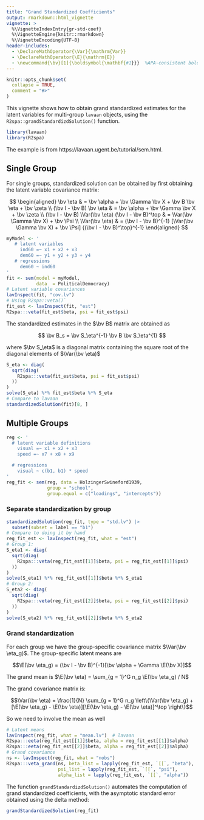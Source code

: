 ```yaml
---
title: "Grand Standardized Coefficients"
output: rmarkdown::html_vignette
vignette: >
  %\VignetteIndexEntry{gr-std-coef}
  %\VignetteEngine{knitr::rmarkdown}
  %\VignetteEncoding{UTF-8}
header-includes:
  - \DeclareMathOperator{\Var}{\mathrm{Var}}
  - \DeclareMathOperator{\E}{\mathrm{E}}
  - \newcommand{\bv}[1]{\boldsymbol{\mathbf{#1}}}  %APA-consistent bold
---
```


```r
knitr::opts_chunk$set(
  collapse = TRUE,
  comment = "#>"
)
```

This vignette shows how to obtain grand standardized estimates for the latent variables for multi-group `lavaan` objects, using the `R2spa::grandStandardizdSolution()` function.

```r
library(lavaan)
library(R2spa)
```

The example is from https://lavaan.ugent.be/tutorial/sem.html.

## Single Group

For single groups, standardized solution can be obtained by first obtaining the latent variable covariance matrix:

$$
  \begin{aligned}
    \bv \eta & = \bv \alpha + \bv \Gamma \bv X + \bv B \bv \eta + \bv \zeta \\
    (\bv I - \bv B) \bv \eta & = \bv \alpha + \bv \Gamma \bv X + \bv \zeta \\
    (\bv I - \bv B) \Var(\bv \eta) (\bv I - \bv B)^\top & = \Var(\bv \Gamma \bv X) + \bv \Psi \\
    \Var(\bv \eta) & = (\bv I - \bv B)^{-1} [\Var(\bv \Gamma \bv X) + \bv \Psi] {(\bv I - \bv B)^\top}^{-1}
  \end{aligned}
$$

```r
myModel <- '
   # latent variables
     ind60 =~ x1 + x2 + x3
     dem60 =~ y1 + y2 + y3 + y4
   # regressions
     dem60 ~ ind60
'
fit <- sem(model = myModel,
           data  = PoliticalDemocracy)
# Latent variable covariances
lavInspect(fit, "cov.lv")
# Using R2spa::veta()`
fit_est <- lavInspect(fit, "est")
R2spa:::veta(fit_est$beta, psi = fit_est$psi)
```

The standardized estimates in the $\bv B$ matrix are obtained as

$$
\bv B_s = \bv S_\eta^{-1} \bv B \bv S_\eta^{1}
$$

where $\bv S_\eta$ is a diagonal matrix containing the square root of the diagonal elements of $\Var(\bv \eta)$

```r
S_eta <- diag(
  sqrt(diag(
    R2spa:::veta(fit_est$beta, psi = fit_est$psi)
  ))
)
solve(S_eta) %*% fit_est$beta %*% S_eta
# Compare to lavaan
standardizedSolution(fit)[8, ]
```

## Multiple Groups

```r
reg <- '
  # latent variable definitions
    visual =~ x1 + x2 + x3
    speed =~ x7 + x8 + x9

  # regressions
    visual ~ c(b1, b1) * speed
'
reg_fit <- sem(reg, data = HolzingerSwineford1939,
               group = "school",
               group.equal = c("loadings", "intercepts"))
```

### Separate standardization by group

```r
standardizedSolution(reg_fit, type = "std.lv") |>
  subset(subset = label == "b1")
# Compare to doing it by hand
reg_fit_est <- lavInspect(reg_fit, what = "est")
# Group 1:
S_eta1 <- diag(
  sqrt(diag(
    R2spa:::veta(reg_fit_est[[1]]$beta, psi = reg_fit_est[[1]]$psi)
  ))
)
solve(S_eta1) %*% reg_fit_est[[1]]$beta %*% S_eta1
# Group 2:
S_eta2 <- diag(
  sqrt(diag(
    R2spa:::veta(reg_fit_est[[2]]$beta, psi = reg_fit_est[[2]]$psi)
  ))
)
solve(S_eta2) %*% reg_fit_est[[2]]$beta %*% S_eta2
```

### Grand standardization

For each group we have the group-specific covariance matrix $\Var(\bv \eta_g)$. The group-specific latent means are

$$\E(\bv \eta_g) = (\bv I - \bv B)^{-1}[\bv \alpha + \Gamma \E(\bv X)]$$

The grand mean is $\E(\bv \eta) = \sum_{g = 1}^G n_g \E(\bv \eta_g) / N$

The grand covariance matrix is:

$$\Var(\bv \eta) = \frac{1}{N} \sum_{g = 1}^G n_g \left\{\Var(\bv \eta_g) + [\E(\bv \eta_g) - \E(\bv \eta)][\E(\bv \eta_g) - \E(\bv \eta)]^\top \right\}$$

So we need to involve the mean as well

```r
# Latent means
lavInspect(reg_fit, what = "mean.lv")  # lavaan
R2spa:::eeta(reg_fit_est[[1]]$beta, alpha = reg_fit_est[[1]]$alpha)
R2spa:::eeta(reg_fit_est[[2]]$beta, alpha = reg_fit_est[[2]]$alpha)
# Grand covariance
ns <- lavInspect(reg_fit, what = "nobs")
R2spa:::veta_grand(ns, beta_list = lapply(reg_fit_est, `[[`, "beta"),
                   psi_list = lapply(reg_fit_est, `[[`, "psi"),
                   alpha_list = lapply(reg_fit_est, `[[`, "alpha"))
```

The function `grandStandardizdSolution()` automates the computation of grand standardized coefficients, with the asymptotic standard error obtained using the delta method:

```r
grandStandardizedSolution(reg_fit)
```
